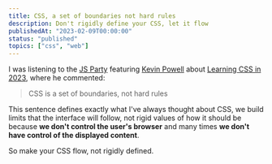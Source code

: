 ```yaml
---
title: CSS, a set of boundaries not hard rules
description: Don't rigidly define your CSS, let it flow
publishedAt: "2023-02-09T00:00:00"
status: "published"
topics: ["css", "web"]
---
```


I was listening to the [JS Party](https://changelog.com/jsparty) featuring [Kevin Powell](https://twitter.com/kevinJPowell) about [Learning CSS in 2023](https://changelog.com/jsparty/255), where he commented:

> CSS is a set of boundaries, not hard rules

This sentence defines exactly what I've always thought about CSS, we build limits that the interface will follow, not rigid values ​​of how it should be because **we don't control the user's browser** and many times **we don't have control of the displayed content**.

So make your CSS flow, not rigidly defined.
